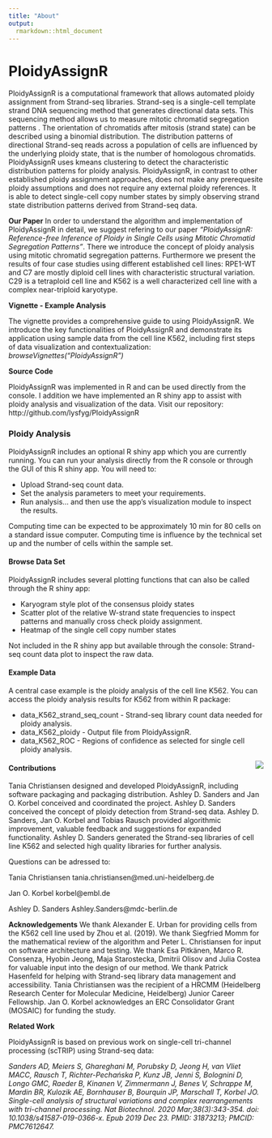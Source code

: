 ```yaml
---
title: "About"
output: 
  rmarkdown::html_document
---
```


# PloidyAssignR
PloidyAssignR is a computational framework that allows automated ploidy assignment from Strand-seq libraries.
Strand-seq is a single-cell template strand DNA sequencing method that generates directional data sets. This sequencing method allows us to measure mitotic chromatid segregation patterns . The orientation of chromatids after mitosis (strand state) can be described using a binomial distribution. The distribution patterns of directional Strand-seq reads across a population of cells are influenced by the underlying ploidy state, that is the number of homologous chromatids. 
PloidyAssignR uses kmeans clustering to detect the characteristic distribution patterns for ploidy analysis. 
PloidyAssignR, in contrast to other established ploidy assignment approaches, does not make any prerequesite ploidy assumptions and does not require any external ploidy references. It is able to detect single-cell copy number states by simply observing strand state distribution patterns derived from Strand-seq data.

**Our Paper**
In order to understand the algorithm and implementation of PloidyAssignR in detail, we suggest refering to our paper *"PloidyAssignR: Reference-free Inference of Ploidy in Single Cells using Mitotic Chromatid Segregation Patterns"*. There we introduce the concept of ploidy analysis using mitotic chromatid segregation patterns. Furthermore we present the results of four case studies using different established cell lines: RPE1-WT and C7 are mostly diploid cell lines with characteristic structural variation. C29 is a tetraploid cell line and K562 is a well characterized cell line with a complex near-triploid karyotype. 


**Vignette - Example Analysis**

The vignette provides a comprehensive guide to using PloidyAssignR. We introduce the key functionalities of PloidyAssignR and demonstrate its application using sample data from the cell line K562, including first steps of data visualization and contextualization: *browseVignettes("PloidyAssignR")*

**Source Code**

PloidyAssignR was implemented in R and can be used directly from the console. I addition we have implemented an R shiny app to assist with ploidy analysis and visualization of the data. 
Visit our repository: http://github.com/lysfyg/PloidyAssignR

### Ploidy Analysis

PloidyAssignR includes an optional R shiny app which you are currently running. 
You can run your analysis directly from the R console or through the GUI of this R shiny app.
You will need to:

* Upload Strand-seq count data.
* Set the analysis parameters to meet your requirements. 
* Run analysis... and then use the app's visualization module to inspect the results.

Computing time can be expected to be approximately 10 min for 80 cells on a standard issue computer. Computing time is influence by the technical set up and the number of cells within the sample set. 

#### Browse Data Set
PloidyAssignR includes several plotting functions that can also be called through the R shiny app:

* Karyogram style plot of the consensus ploidy states 
* Scatter plot of the relative W-strand state frequencies to inspect patterns and manually cross check ploidy assignment.
* Heatmap of the single cell copy number states

Not included in the R shiny app but available through the console: Strand-seq count data plot to inspect the raw data.

#### Example Data
A central case example is the ploidy analysis of the cell line K562. You can access the ploidy analysis results for K562 from within R package:

* data_K562_strand_seq_count - Strand-seq library count data needed for ploidy analysis.
* data_K562_ploidy - Output file from PloidyAssignR.
* data_K562_ROC - Regions of confidence as selected for single cell ploidy analysis.

<img align="right" src="logo.png">

#### Contributions
Tania Christiansen designed and developed PloidyAssignR, including software packaging and packaging distribution.
Ashley D. Sanders and Jan O. Korbel conceived and coordinated the project.
Ashley D. Sanders conceived the concept of ploidy detection from Strand-seq data.
Ashley D. Sanders, Jan O. Korbel and Tobias Rausch provided algorithmic improvement, valuable feedback and suggestions for expanded functionality.
Ashley D. Sanders generated the Strand-seq libraries of cell line K562 and selected high quality libraries for further analysis.

Questions can be adressed to:

Tania Christiansen  tania.christiansen@med.uni-heidelberg.de

Jan O. Korbel 			korbel@embl.de

Ashley D. Sanders		Ashley.Sanders@mdc-berlin.de


**Acknowledgements**
We thank Alexander E. Urban for providing cells from the K562 cell line used by Zhou et al. (2019). We thank Siegfried Momm for the mathematical review of the algorithm and Peter L. Christiansen for input on software architecture and testing. We thank Esa Pitkänen, Marco R. Consenza, Hyobin Jeong, Maja Starostecka, Dmitrii Olisov and Julia Costea for valuable input into the design of our method. We thank Patrick Hasenfeld for helping with Strand-seq library data management and accessibility. Tania Christiansen was the recipient of a HRCMM (Heidelberg Research Center for Molecular Medicine, Heidelberg) Junior Career Fellowship. Jan O. Korbel acknowledges an ERC Consolidator Grant (MOSAIC) for funding the study. 


**Related Work**

PloidyAssignR is based on previous work on single-cell tri-channel processing (scTRIP) using Strand-seq data:

*Sanders AD, Meiers S, Ghareghani M, Porubsky D, Jeong H, van Vliet MACC, Rausch T, Richter-Pechańska P, Kunz JB, Jenni S, Bolognini D, Longo GMC, Raeder B, Kinanen V, Zimmermann J, Benes V, Schrappe M, Mardin BR, Kulozik AE, Bornhauser B, Bourquin JP, Marschall T, Korbel JO. Single-cell analysis of structural variations and complex rearrangements with tri-channel processing. Nat Biotechnol. 2020 Mar;38(3):343-354. doi: 10.1038/s41587-019-0366-x. Epub 2019 Dec 23. PMID: 31873213; PMCID: PMC7612647.*
